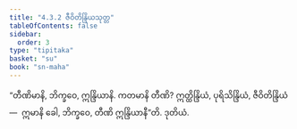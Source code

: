 ```yaml
---
title: "4.3.2 ဇီဝိတိန္ဒြိယသုတ္တ"
tableOfContents: false
sidebar:
  order: 3
type: "tipitaka"
basket: "su"
book: "sn-maha"
---
```



<DynamicBreadcrumb />

<Division number="492" book="sn-maha">

<Paragraph number="1063" book="sn-maha">
“တီဏိမာနိ, ဘိက္ခဝေ, ဣန္ဒြိယာနိ. ကတမာနိ တီဏိ? ဣတ္ထိန္ဒြိယံ, ပုရိသိန္ဒြိယံ, ဇီဝိတိန္ဒြိယံ—  ဣမာနိ ခေါ, ဘိက္ခဝေ, တီဏိ ဣန္ဒြိယာနီ”တိ.

</Paragraph>
</Division>

<Paragraph number="1064" type="center" book="sn-maha">
ဒုတိယံ.
</Paragraph>